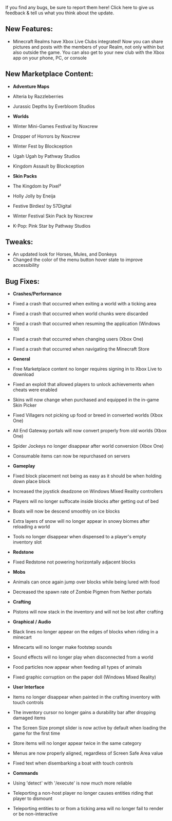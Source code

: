 If you find any bugs, be sure to report them here! Click here to give us feedback & tell us what you think about the update.

  
## **New Features:**

-   Minecraft Realms have Xbox Live Clubs integrated! Now you can share pictures and posts with the members of your Realm, not only within but also outside the game. You can also get to your new club with the Xbox app on your phone, PC, or console

  
## **New Marketplace Content:**

-   **Adventure Maps**

-   Alteria by Razzleberries
-   Jurassic Depths by Everbloom Studios

-   **Worlds**

-   Winter Mini-Games Festival by Noxcrew
-   Dropper of Horrors by Noxcrew

-   Winter Fest by Blockception
-   Ugah Ugah by Pathway Studios

-   Kingdom Assault by Blockception

-   **Skin Packs**

-   The Kingdom by Pixel²
-   Holly Jolly by Eneija

-   Festive Birdies! by 57Digital
-   Winter Festival Skin Pack by Noxcrew

-   K-Pop: Pink Star by Pathway Studios

  
## **Tweaks:**

-   An updated look for Horses, Mules, and Donkeys
-   Changed the color of the menu button hover state to improve accessibility

  
## **Bug Fixes:**

-   **Crashes/Performance**

-   Fixed a crash that occurred when exiting a world with a ticking area
-   Fixed a crash that occurred when world chunks were discarded
-   Fixed a crash that occurred when resuming the application (Windows 10)
-   Fixed a crash that occurred when changing users (Xbox One)
-   Fixed a crash that occurred when navigating the Minecraft Store

-   **General**

-   Free Marketplace content no longer requires signing in to Xbox Live to download
-   Fixed an exploit that allowed players to unlock achievements when cheats were enabled
-   Skins will now change when purchased and equipped in the in-game Skin Picker
-   Fixed Villagers not picking up food or breed in converted worlds (Xbox One)
-   All End Gateway portals will now convert properly from old worlds (Xbox One)
-   Spider Jockeys no longer disappear after world conversion (Xbox One)
-   Consumable items can now be repurchased on servers

-   **Gameplay**

-   Fixed block placement not being as easy as it should be when holding down place block
-   Increased the joystick deadzone on Windows Mixed Reality controllers
-   Players will no longer suffocate inside blocks after getting out of bed
-   Boats will now be descend smoothly on ice blocks
-   Extra layers of snow will no longer appear in snowy biomes after reloading a world
-   Tools no longer disappear when dispensed to a player's empty inventory slot

-   **Redstone**

-   Fixed Redstone not powering horizontally adjacent blocks

-   **Mobs**

-   Animals can once again jump over blocks while being lured with food
-   Decreased the spawn rate of Zombie Pigmen from Nether portals

-   **Crafting**

-   Pistons will now stack in the inventory and will not be lost after crafting

-   **Graphical / Audio**

-   Black lines no longer appear on the edges of blocks when riding in a minecart
-   Minecarts will no longer make footstep sounds
-   Sound effects will no longer play when disconnected from a world
-   Food particles now appear when feeding all types of animals
-   Fixed graphic corruption on the paper doll (Windows Mixed Reality)

-   **User Interface**

-   Items no longer disappear when painted in the crafting inventory with touch controls
-   The inventory cursor no longer gains a durability bar after dropping damaged items
-   The Screen Size prompt slider is now active by default when loading the game for the first time
-   Store items will no longer appear twice in the same category
-   Menus are now properly aligned, regardless of Screen Safe Area value
-   Fixed text when disembarking a boat with touch controls

-   **Commands**

-   Using 'detect' with '/execute' is now much more reliable
-   Teleporting a non-host player no longer causes entities riding that player to dismount
-   Teleporting entities to or from a ticking area will no longer fail to render or be non-interactive